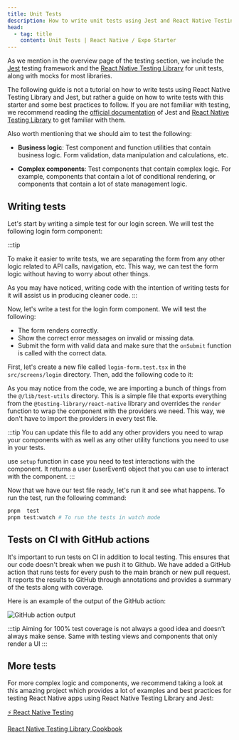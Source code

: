 ```yaml
---
title: Unit Tests
description: How to write unit tests using Jest and React Native Testing Library
head:
  - tag: title
    content: Unit Tests | React Native / Expo Starter
---
```



As we mention in the overview page of the testing section, we include the [Jest](https://jestjs.io/) testing framework and the [React Native Testing Library](https://callstack.github.io/react-native-testing-library/) for unit tests, along with mocks for most libraries.

The following guide is not a tutorial on how to write tests using React Native Testing Library and Jest, but rather a guide on how to write tests with this starter and some best practices to follow. If you are not familiar with testing, we recommend reading the [official documentation](https://jestjs.io/docs/en/getting-started) of Jest and [React Native Testing Library](https://callstack.github.io/react-native-testing-library/) to get familiar with them.

Also worth mentioning that we should aim to test the following:

- **Business logic**: Test component and function utilities that contain business logic. Form validation, data manipulation and calculations, etc.

- **Complex components**: Test components that contain complex logic. For example, components that contain a lot of conditional rendering, or components that contain a lot of state management logic.

## Writing tests

Let's start by writing a simple test for our login screen. We will test the following login form component:

<CodeBlock file="./src/components/login-form.tsx" />

:::tip

To make it easier to write tests, we are separating the form from any other logic related to API calls, navigation, etc. This way, we can test the form logic without having to worry about other things.

As you may have noticed, writing code with the intention of writing tests for it will assist us in producing cleaner code.
:::

Now, let's write a test for the login form component. We will test the following:

- The form renders correctly.
- Show the correct error messages on invalid or missing data.
- Submit the form with valid data and make sure that the `onSubmit` function is called with the correct data.

First, let's create a new file called `login-form.test.tsx` in the `src/screens/login` directory. Then, add the following code to it:

<CodeBlock file="./src/components/login-form.test.tsx" />

As you may notice from the code, we are importing a bunch of things from the `@/lib/test-utils` directory. This is a simple file that exports everything from the `@testing-library/react-native` library and overrides the `render` function to wrap the component with the providers we need. This way, we don't have to import the providers in every test file.

:::tip
You can update this file to add any other providers you need to wrap your components with as well as any other utility functions you need to use in your tests.

<CodeBlock file="src/lib/test-utils.tsx" />

use `setup` function in case you need to test interactions with the component. It returns a user (userEvent) object that you can use to interact with the component.
:::

Now that we have our test file ready, let's run it and see what happens. To run the test, run the following command:

```bash
pnpm  test
pnpm test:watch # To run the tests in watch mode
```

## Tests on CI with GitHub actions

It's important to run tests on CI in addition to local testing. This ensures that our code doesn't break when we push it to Github. We have added a GitHub action that runs tests for every push to the main branch or new pull request. It reports the results to GitHub through annotations and provides a summary of the tests along with coverage.

Here is an example of the output of the GitHub action:

![GitHub action output](https://github.com/obytes/react-native-template-obytes/assets/11137944/081896b2-bf74-490b-9ad5-da8e2bbc5c88)

:::tip
Aiming for 100% test coverage is not always a good idea and doesn't always make sense. Same with testing views and components that only render a UI
:::

## More tests

For more complex logic and components, we recommend taking a look at this amazing project which provides a lot of examples and best practices for testing React Native apps using React Native Testing Library and Jest:

[⚡️ React Native Testing](https://github.com/vanGalilea/react-native-testing/)

[React Native Testing Library Cookbook](https://callstack.github.io/react-native-testing-library/cookbook/index)
